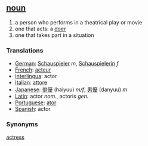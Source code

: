== [[noun]] ==
# a person who performs in a theatrical play or movie
# one that acts: a [[doer]]
# one that takes part in a situation

=== Translations ===
*[[German]]: [[Schauspieler]] ''m'', [[Schauspielerin]] ''f''
*[[French]]: [[acteur]]
*[[Interlingua]]: actor
*[[Italian]]: [[attore]]
*[[Japanese]]: [[俳優]] (haiyuu) ''m/f'', [[男優]] (danyuu) ''m''
*[[Latin]]: actor ''nom.'', actoris ''gen.''
*[[Portuguese]]: [[ator]]
*[[Spanish]]: actor

=== Synonyms ===
[[actress]]